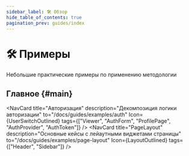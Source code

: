 ```yaml
---
sidebar_label: 🛠 Обзор
hide_table_of_contents: true
pagination_prev: guides/index
---
```


# 🛠 Примеры

<p class="summary">
Небольшие практические примеры по применению методологии
</p>

## Главное {#main}


<NavCard
    title="Авторизация"
    description="Декомпозиция логики авторизации"
    to="/docs/guides/examples/auth"
    Icon={UserSwitchOutlined}
    tags={["Viewer", "AuthForm", "ProfilePage", "AuthProvider", "AuthToken"]}
/>
<NavCard
    title="PageLayout"
    description="Основные кейсы с лейаутными виджетами страницы"
    to="/docs/guides/examples/page-layout"
    Icon={LayoutOutlined}
    tags={["Header", "Sidebar"]}
/>
<NavCard
    title="Типы"
    description="Где стоит располагать типы? Каких видов они бывают в контексте FSD?"
    to="/docs/guides/examples/types"
    Icon={FontSizeOutlined}
/>
